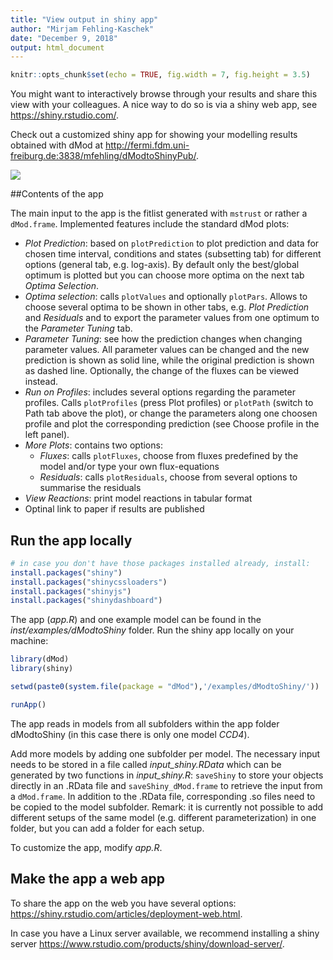 ```yaml
---
title: "View output in shiny app"
author: "Mirjam Fehling-Kaschek"
date: "December 9, 2018"
output: html_document
---
```


```r
knitr::opts_chunk$set(echo = TRUE, fig.width = 7, fig.height = 3.5)
```

You might want to interactively browse through your results and share this view with your colleagues. A nice way to do so is via a shiny web app, see <https://shiny.rstudio.com/>.

Check out a customized shiny app for showing your modelling results obtained with dMod at   <http://fermi.fdm.uni-freiburg.de:3838/mfehling/dModtoShinyPub/>.

![](dmodtoshiny.png)


##Contents of the app

The main input to the app is the fitlist generated with `mstrust` or rather a `dMod.frame`. Implemented features include the standard dMod plots:

* *Plot Prediction*: based on `plotPrediction` to plot prediction and data for chosen time interval, conditions and states (subsetting tab) for different options (general tab, e.g. log-axis). By default only the best/global optimum is plotted but you can choose more optima on the next tab *Optima Selection*.
* *Optima selection*: calls `plotValues` and optionally `plotPars`. Allows to choose several optima to be shown in other tabs, e.g. *Plot Prediction* and *Residuals* and to export the parameter values from one optimum to the *Parameter Tuning* tab.
* *Parameter Tuning*: see how the prediction changes when changing parameter values. All parameter values can be changed and the new prediction is shown as solid line, while the original prediction is shown as dashed line. Optionally, the change of the fluxes can be viewed instead. 
* *Run on Profiles*: includes several options regarding the parameter profiles. Calls `plotProfiles` (press Plot profiles) or `plotPath` (switch to Path tab above the plot), or change the parameters along one choosen profile and plot the corresponding prediction (see Choose profile in the left panel).
* *More Plots*: contains two options:
    + *Fluxes*: calls `plotFluxes`, choose from fluxes predefined by the model and/or type your own flux-equations
    + *Residuals*: calls `plotResiduals`, choose from several options to summarise the residuals

* *View Reactions*: print model reactions in tabular format
* Optinal link to paper if results are published


## Run the app locally
```r
# in case you don't have those packages installed already, install:
install.packages("shiny")
install.packages("shinycssloaders")
install.packages("shinyjs")
install.packages("shinydashboard")
```

The app (*app.R*) and one example model can be found in the *inst/examples/dModtoShiny* folder. Run the shiny app locally on your machine:

```r
library(dMod)
library(shiny)

setwd(paste0(system.file(package = "dMod"),'/examples/dModtoShiny/'))

runApp()

```

The app reads in models from all subfolders within the app folder dModtoShiny (in this case there is only one model *CCD4*). 

Add more models by adding one subfolder per model. The necessary input needs to be stored in a file called *input_shiny.RData* which can be generated by two functions in *input_shiny.R*: `saveShiny` to store your objects directly in an .RData file and `saveShiny_dMod.frame` to retrieve the input from a `dMod.frame`. In addition to the .RData file, corresponding .so files need to be copied to the model subfolder. Remark: it is currently not possible to add different setups of the same model (e.g. different parameterization) in one folder, but you can add a folder for each setup.

To customize the app, modify *app.R*. 

## Make the app a web app

To share the app on the web you have several options: <https://shiny.rstudio.com/articles/deployment-web.html>.

In case you have a Linux server available, we recommend installing a shiny server <https://www.rstudio.com/products/shiny/download-server/>. 
